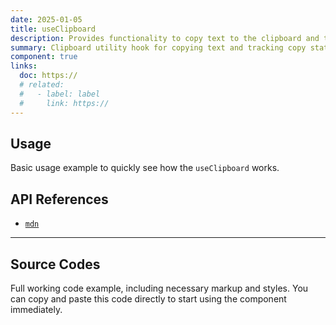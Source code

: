 ```yaml
---
date: 2025-01-05
title: useClipboard
description: Provides functionality to copy text to the clipboard and track copy status.
summary: Clipboard utility hook for copying text and tracking copy state.
component: true
links:
  doc: https://
  # related:
  #   - label: label
  #     link: https://
---
```


## Usage

Basic usage example to quickly see how the `useClipboard` works.

<UseClipboardDemosUsage />

## API References

- [`mdn`](https://developer.mozilla.org/en-US/docs/Web/API/Clipboard_API)

---

## Source Codes

Full working code example, including necessary markup and styles.
You can copy and paste this code directly to start using the component immediately.

<SourceCodes name="use-clipboard" />
